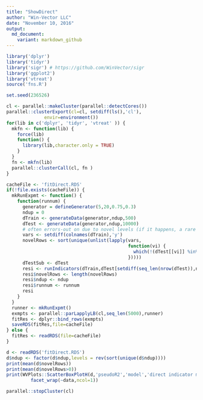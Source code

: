 ```yaml
---
title: "ShowDirect"
author: "Win-Vector LLC"
date: "November 10, 2016"
output:
  md_document:
    variant: markdown_github
---
```



```r
library('dplyr')
library('tidyr')
library('sigr') # https://github.com/WinVector/sigr
library('ggplot2')
library('vtreat')
source('fns.R')

set.seed(236526)

cl <- parallel::makeCluster(parallel::detectCores())
parallel::clusterExport(cl=cl, setdiff(ls(),'cl'),
              envir=environment())
for(lib in c('dplyr', 'tidyr', 'vtreat' )) {
  mkfn <- function(lib) {
    force(lib)
    function() {
      library(lib,character.only = TRUE)
    }
  }
  fn <- mkfn(lib)
  parallel::clusterCall(cl, fn )
}
```




```r
cacheFile <- 'fitDirect.RDS'
if(!file.exists(cacheFile)) {
  mkRunExpmt <- function() {
    function(runnum) {
      generator = defineGenerator(5,20,0.75,0.3)
      ndup = 0
      dTrain <- generateData(generator,ndup,500)
      dTest <- generateData(generator,ndup,10000)
      # often errors-out on due to novel levels (if it happens, a rare but possible event)
      vars <- setdiff(colnames(dTrain),'y')
      novelRows <- sort(unique(unlist(lapply(vars,
                                             function(vi) {
                                               which(!(dTest[[vi]] %in% unique(dTrain[[vi]])))
                                             }))))
      dTestSub <- dTest
      resi <- runIndicators(dTrain,dTest[setdiff(seq_len(nrow(dTest)),novelRows),,drop=FALSE])
      resi$novelRows <- length(novelRows)
      resi$ndup <- ndup
      resi$runnum <- runnum
      resi
    }
  }
  runner <- mkRunExpmt()
  exmpts <- parallel::parLapplyLB(cl,seq_len(5000),runner)
  fitRes <- dplyr::bind_rows(exmpts)
  saveRDS(fitRes,file=cacheFile)
} else {
  fitRes <- readRDS(file=cacheFile)
}
```

```r
d <- readRDS('fitDirect.RDS')
d$ndup <- factor(d$ndup,levels = rev(sort(unique(d$ndup))))
print(mean(d$novelRows))
print(mean(d$novelRows>0))
print(WVPlots::ScatterBoxPlotH(d,'pseudoR2','model','direct indicator model performance') +
         facet_wrap(~data,ncol=1))
```

```r
parallel::stopCluster(cl)
```

